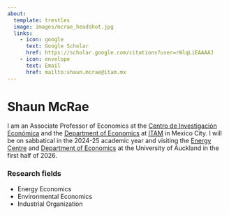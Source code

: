 ```yaml
---
about:
  template: trestles
  image: images/mcrae_headshot.jpg
  links:
    - icon: google
      text: Google Scholar
      href: https://scholar.google.com/citations?user=rWlqLiEAAAAJ
    - icon: envelope
      text: Email
      href: mailto:shaun.mcrae@itam.mx
---
```


# Shaun McRae

I am an Associate Professor of Economics at the [Centro de Investigación Económica](http://cie.itam.mx/en) and the [Department of Economics](https://economia.itam.mx/) at [ITAM](https://www.itam.mx/en) in Mexico City. I will be on sabbatical in the 2024-25 academic year and visiting the [Energy Centre](https://www.energycentre.auckland.ac.nz) and [Department of Economics](https://www.auckland.ac.nz/en/business/about-business-school/economics.html) at the University of Auckland in the first half of 2026.


### Research fields

- Energy Economics
- Environmental Economics
- Industrial Organization



